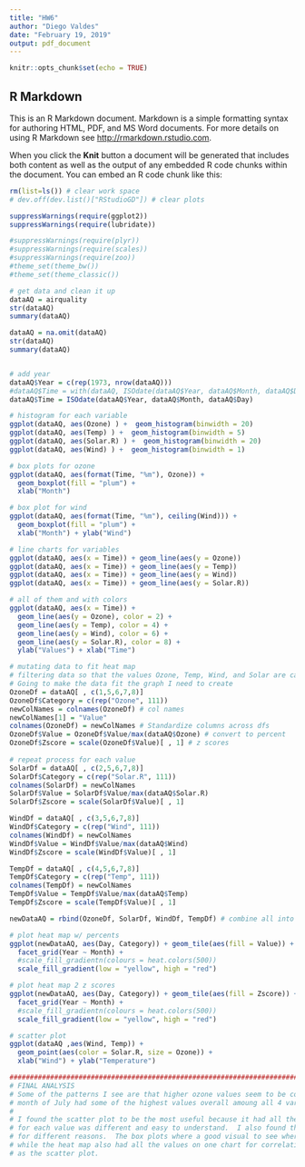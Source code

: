 ```yaml
---
title: "HW6"
author: "Diego Valdes"
date: "February 19, 2019"
output: pdf_document
---
```


```r
knitr::opts_chunk$set(echo = TRUE)
```

## R Markdown

This is an R Markdown document. Markdown is a simple formatting syntax for authoring HTML, PDF, and MS Word documents. For more details on using R Markdown see <http://rmarkdown.rstudio.com>.

When you click the **Knit** button a document will be generated that includes both content as well as the output of any embedded R code chunks within the document. You can embed an R code chunk like this:

```r
rm(list=ls()) # clear work space
# dev.off(dev.list()["RStudioGD"]) # clear plots

suppressWarnings(require(ggplot2))
suppressWarnings(require(lubridate))

#suppressWarnings(require(plyr))
#suppressWarnings(require(scales))
#suppressWarnings(require(zoo))
#theme_set(theme_bw())
#theme_set(theme_classic())

# get data and clean it up
dataAQ = airquality
str(dataAQ)
summary(dataAQ)

dataAQ = na.omit(dataAQ)
str(dataAQ)
summary(dataAQ)


# add year
dataAQ$Year = c(rep(1973, nrow(dataAQ)))
#dataAQ$Time = with(dataAQ, ISOdate(dataAQ$Year, dataAQ$Month, dataAQ$Day))
dataAQ$Time = ISOdate(dataAQ$Year, dataAQ$Month, dataAQ$Day)

# histogram for each variable
ggplot(dataAQ, aes(Ozone) ) +  geom_histogram(binwidth = 20) 
ggplot(dataAQ, aes(Temp) ) +  geom_histogram(binwidth = 5) 
ggplot(dataAQ, aes(Solar.R) ) +  geom_histogram(binwidth = 20) 
ggplot(dataAQ, aes(Wind) ) +  geom_histogram(binwidth = 1) 

# box plots for ozone
ggplot(dataAQ, aes(format(Time, "%m"), Ozone)) + 
  geom_boxplot(fill = "plum") +
  xlab("Month")

# box plot for wind
ggplot(dataAQ, aes(format(Time, "%m"), ceiling(Wind))) + 
  geom_boxplot(fill = "plum") + 
  xlab("Month") + ylab("Wind")

# line charts for variables
ggplot(dataAQ, aes(x = Time)) + geom_line(aes(y = Ozone))
ggplot(dataAQ, aes(x = Time)) + geom_line(aes(y = Temp))
ggplot(dataAQ, aes(x = Time)) + geom_line(aes(y = Wind))
ggplot(dataAQ, aes(x = Time)) + geom_line(aes(y = Solar.R))

# all of them and with colors
ggplot(dataAQ, aes(x = Time)) + 
  geom_line(aes(y = Ozone), color = 2) + 
  geom_line(aes(y = Temp), color = 4) + 
  geom_line(aes(y = Wind), color = 6) + 
  geom_line(aes(y = Solar.R), color = 8) +
  ylab("Values") + xlab("Time") 

# mutating data to fit heat map
# filtering data so that the values Ozone, Temp, Wind, and Solar are categories
# Going to make the data fit the graph I need to create
OzoneDf = dataAQ[ , c(1,5,6,7,8)]
OzoneDf$Category = c(rep("Ozone", 111))
newColNames = colnames(OzoneDf) # col names
newColNames[1] = "Value"
colnames(OzoneDf) = newColNames # Standardize columns across dfs
OzoneDf$Value = OzoneDf$Value/max(dataAQ$Ozone) # convert to percent
OzoneDf$Zscore = scale(OzoneDf$Value)[ , 1] # z scores
  
# repeat process for each value
SolarDf = dataAQ[ , c(2,5,6,7,8)]
SolarDf$Category = c(rep("Solar.R", 111))
colnames(SolarDf) = newColNames
SolarDf$Value = SolarDf$Value/max(dataAQ$Solar.R)
SolarDf$Zscore = scale(SolarDf$Value)[ , 1]

WindDf = dataAQ[ , c(3,5,6,7,8)]
WindDf$Category = c(rep("Wind", 111))
colnames(WindDf) = newColNames
WindDf$Value = WindDf$Value/max(dataAQ$Wind)
WindDf$Zscore = scale(WindDf$Value)[ , 1]

TempDf = dataAQ[ , c(4,5,6,7,8)]
TempDf$Category = c(rep("Temp", 111))
colnames(TempDf) = newColNames
TempDf$Value = TempDf$Value/max(dataAQ$Temp)
TempDf$Zscore = scale(TempDf$Value)[ , 1]

newDataAQ = rbind(OzoneDf, SolarDf, WindDf, TempDf) # combine all into one df

# plot heat map w/ percents
ggplot(newDataAQ, aes(Day, Category)) + geom_tile(aes(fill = Value)) +
  facet_grid(Year ~ Month) +
  #scale_fill_gradientn(colours = heat.colors(500))  
  scale_fill_gradient(low = "yellow", high = "red")

# plot heat map 2 z scores
ggplot(newDataAQ, aes(Day, Category)) + geom_tile(aes(fill = Zscore)) +
  facet_grid(Year ~ Month) +
  #scale_fill_gradientn(colours = heat.colors(500))  
  scale_fill_gradient(low = "yellow", high = "red")

# scatter plot
ggplot(dataAQ ,aes(Wind, Temp)) + 
  geom_point(aes(color = Solar.R, size = Ozone)) +
  xlab("Wind") + ylab("Temperature") 

##################################################################################################
# FINAL ANALYSIS
# Some of the patterns I see are that higher ozone values seem to be correlated with higher temperature.The 
# month of July had some of the highest values overall amoung all 4 variables.
# 
# I found the scatter plot to be the most useful because it had all the data on one graph and the representation
# for each value was different and easy to understand.  I also found the box plots and heat map to be useful
# for different reasons.  The box plots where a good visual to see where and when most of the data was collected,
# while the heat map also had all the values on one chart for correlation, however, I didn't find it as easily to read
# as the scatter plot.
```